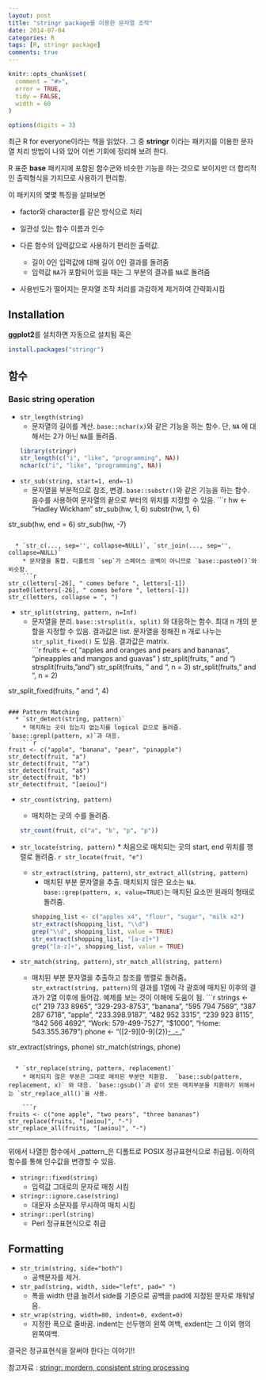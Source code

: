 ```yaml
---
layout: post
title: "stringr package를 이용한 문자열 조작"
date: 2014-07-04
categories: R
tags: [R, stringr package]
comments: true
---
```


```r
knitr::opts_chunk$set(
  comment = "#>",
  error = TRUE,
  tidy = FALSE,
  width = 60
)

options(digits = 3)
```

최근 R for everyone이라는 책을 읽었다. 그 중 **stringr** 이라는 패키지를 이용한 문자열 처리 방법이 나와 있어 이번 기회에 정리해 보려 한다. 

R 표준 **base** 패키지에 포함된 함수군와 비슷한 기능을 하는 것으로 보이지만 더 합리적인 출력형식을 가지므로 사용하기 편리함. 

이 패키지의 몇몇 특징을 살펴보면

  * factor와 character를 같은 방식으로 처리
  
  * 일관성 있는 함수 이름과 인수 
  
  * 다른 함수의 입력값으로 사용하기 편리한 출력값. 
    * 길이 0인 입력값에 대해 길이 0인 결과를 돌려줌
    * 입력값 `NA`가 포함되어 있을 때는 그 부분의 결과를 `NA`로 돌려줌
    
  * 사용빈도가 떨어지는 문자열 조작 처리를 과감하게 제거하여 간략화시킴

## Installation
**ggplot2**를 설치하면 자동으로 설치됨
혹은

```r
install.packages("stringr")
```

## 함수
### Basic string operation
  * `str_length(string)`
      * 문자열의 길이를 계산. `base::nchar(x)`와 같은 기능을 하는 함수. 단, `NA` 에 대해서는 2가 아닌 `NA`를 돌려줌. 
    ```r
library(stringr)
str_length(c("i", "like", "programming", NA))
nchar(c("i", "like", "programming", NA))
```
  * `str_sub(string, start=1, end=-1)`
      * 문자열을 부분적으로 참조, 변경. `base::substr()`와 같은 기능을 하는 함수. 음수를 사용하여 문자열의 끝으로 부터의 위치를 지정할 수 있음. 
    ```r
hw <- "Hadley Wickham"
str_sub(hw, 1, 6)
substr(hw, 1, 6)

str_sub(hw, end = 6)
str_sub(hw, -7)
```
      
  * `str_c(..., sep='', collapse=NULL)`, `str_join(..., sep='', collapse=NULL)`
    * 문자열을 통합. 디폴트의 `sep`가 스페이스 공백이 아니므로 `base::paste0()`와 비슷함.
    ```r
str_c(letters[-26], " comes before ", letters[-1])
paste0(letters[-26], " comes before ", letters[-1])
str_c(letters, collapse = ", ")
```
    
  * `str_split(string, pattern, n=Inf)`
    * 문자열을 분리. `base::strsplit(x, split)` 와 대응하는 함수. 최대 n 개의 분할을 지정할 수 있음. 결과값은 list. 문자열을 정해진 n 개로 나누는  `str_split_fixed()` 도 있음. 결과값은 matrix.  
    ```r
fruits <- c(
  "apples and oranges and pears and bananas",
  "pineapples and mangos and guavas"
)
str_split(fruits, " and ")
strsplit(fruits, "and")
str_split(fruits, " and ", n = 3)
str_split(fruits, " and ", n = 2)

str_split_fixed(fruits, " and ", 4)
```

### Pattern Matching
  * `str_detect(string, pattern)`
    * 매치하는 곳이 있는지 없는지를 logical 값으로 돌려줌. `base::grepl(pattern, x)`과 대응.
    ```r
fruit <- c("apple", "banana", "pear", "pinapple")
str_detect(fruit, "a")
str_detect(fruit, "^a")
str_detect(fruit, "a$")
str_detect(fruit, "b")
str_detect(fruit, "[aeiou]")
```

* `str_count(string, pattern)`
    * 매치하는 곳의 수를 돌려줌. 
    ```r
str_count(fruit, c("a", "b", "p", "p"))
```

* `str_locate(string, pattern)`
      * 처음으로 매치되는 곳의 start, end 위치를 행렬로 돌려줌.
    ```r
str_locate(fruit, "e")
```

  * `str_extract(string, pattern)`, `str_extract_all(string, pattern)`
    * 매치된 부분 문자열을 추출. 매치되지 않은 요소는 `NA`. `base::grep(pattern, x, value=TRUE)`는 매치된 요소만 원래의 형태로 돌려줌.
    ```r
shopping_list <- c("apples x4", "flour", "sugar", "milk x2")
str_extract(shopping_list, "\\d")
grep("\\d", shopping_list, value = TRUE)
str_extract(shopping_list, "[a-z]+")
grep("[a-z]+", shopping_list, value = TRUE)
```

* `str_match(string, pattern)`, `str_match_all(string, pattern)`
    * 매치된 부분 문자열을 추출하고 참조를 행렬로 돌려줌。 `str_extract(string, pattern)`의 결과를 1열에 각 괄호에 매치된 이후의 결과가 2열 이후에 들어감. 예제를 보는 것이 이해에 도움이 됨.
    ```r
    strings <- c(" 219 733 8965", "329-293-8753 ", "banana", "595 794 7569",
  "387 287 6718", "apple", "233.398.9187  ", "482 952 3315",
  "239 923 8115", "842 566 4692", "Work: 579-499-7527", "$1000",
  "Home: 543.355.3679")
phone <- "([2-9][0-9]{2})[- .]([0-9]{3})[- .]([0-9]{4})"

str_extract(strings, phone)
str_match(strings, phone)
```

  * `str_replace(string, pattern, replacement)`
    * 매치되지 않은 부분은 그대로 매치된 부분만 치환함.  `base::sub(pattern, replacement, x)` 와 대응. `base::gsub()`과 같이 모든 매치부분을 치환하기 위해서는 `str_replace_all()`을 사용.
    
    ```r
fruits <- c("one apple", "two pears", "three bananas")
str_replace(fruits, "[aeiou]", "-")
str_replace_all(fruits, "[aeiou]", "-")
```
---
위에서 나열한 함수에서 _pattern_은 디폴트로  POSIX 정규표현식으로 취급됨. 이하의 함수를 통해 인수값을 변경할 수 있음. 

  * `stringr::fixed(string)`
    * 입력값 그대로의 문자로 매칭 시킴
  * `stringr::ignore.case(string)`
    * 대문자 소문자를 무시하여 매치 시킴
  * `stringr::perl(string)`
    * Perl 정규표현식으로 취급

## Formatting
  * `str_trim(string, side="both")`
    * 공백문자를 제거.
    
  * `str_pad(string, width, side="left", pad=" ")`
    * 폭을 width 만큼 늘려서 side를 기준으로 공백을 pad에 지정된 문자로 채워넣음.
    
  * `str_wrap(string, width=80, indent=0, exdent=0)`
    * 지정한 폭으로 줄바꿈. indent는 선두행의 왼쪽 여백, exdent는 그 이외 행의 왼쪽여백. 
    
    
결국은 정규표현식을 잘써야 한다는 이야기!!

참고자료 : [stringr: mordern, consistent string processing](http://journal.r-project.org/archive/2010-2/RJournal_2010-2_Wickham.pdf)